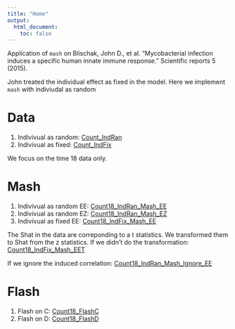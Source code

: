 ```yaml
---
title: "Home"
output:
  html_document:
    toc: false
---
```


Application of `mash` on Blischak, John D., et al. "Mycobacterial infection induces a specific human innate immune response." Scientific reports 5 (2015).

John treated the individual effect as fixed in the model. Here we implement `mash` with indiviudal as random

# Data
1. Indivivual as random: [Count_IndRan](Count_IndRanBayes.html)
2. Indivivual as fixed: [Count_IndFix](Count_IndFixBayes.html)

We focus on the time 18 data only.

# Mash
1. Indivivual as random EE: [Count18_IndRan_Mash_EE](Count18_Mash_IndRanBayes_EE.html)
2. Indivivual as random EZ: [Count18_IndRan_Mash_EZ](Count18_Mash_IndRanBayes_EZ.html)
3. Indivivual as fixed EE: [Count18_IndFix_Mash_EE](Count18_Mash_IndFixBayes_EE.html)

The Shat in the data are correponding to a t statistics. We transformed them to Shat from the z statistics. If we didn't do the transformation: [Count18_IndFix_Mash_EET](Count18_Mash_IndFixBayes_EET.html)

If we ignore the induced correlation: [Count18_IndRan_Mash_Ignore_EE](Count18_Mash_IndRanBayes_EE_Wrong.html)

# Flash
1. Flash on C: [Count18_FlashC](Count18_FlashC.html)
2. Flash on D: [Count18_FlashD](Count18_FlashD.html)


